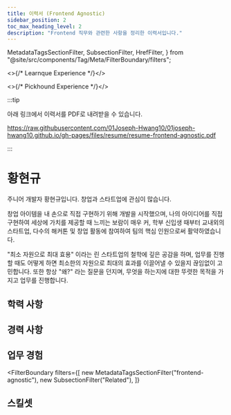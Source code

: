 ```yaml
---
title: 이력서 (Frontend Agnostic)
sidebar_position: 2
toc_max_heading_level: 2
description: "Frontend 직무와 관련한 사항을 정리한 이력서입니다."
---
```



  MetadataTagsSectionFilter,
  SubsectionFilter,
  HrefFilter,
} from "@site/src/components/Tag/Meta/FilterBoundary/filters";


<>{/* Learnque Experience */}</>


<>{/* Pickhound Experience */}</>


:::tip

아래 링크에서 이력서를 PDF로 내려받을 수 있습니다.

https://raw.githubusercontent.com/01Joseph-Hwang10/01joseph-hwang10.github.io/gh-pages/files/resume/resume-frontend-agnostic.pdf

:::

# 황현규

<Overview />

주니어 개발자 황현규입니다. 창업과 스타트업에 관심이 많습니다.

창업 아이템을 내 손으로 직접 구현하기 위해 개발을 시작했으며, 나의
아이디어를 직접 구현하여 세상에 가치를 제공할 때 느끼는 보람이 매우 커,
학부 신입생 때부터 교내외의 스타트업, 다수의 해커톤 및 창업 활동에
참여하여 팀의 핵심 인원으로써 활약하였습니다.

"최소 자원으로 최대 효용" 이라는 린 스타트업의 철학에 깊은
공감을 하며, 업무를 진행할 때도 어떻게 하면 최소한의 자원으로 최대의
효과를 이끌어낼 수 있을지 끊임없이 고민합니다. 또한 항상 "왜?"
라는 질문을 던지며, 무엇을 하는지에 대한 뚜렷한 목적을 가지고 업무를
진행합니다.

<MeInANutshellItems mode="desktop" />

## 학력 사항

<Education />

## 경력 사항

<Experience />

## 업무 경험

<MoreExperience />

<FilterBoundary
  filters={[
    new MetadataTagsSectionFilter("frontend-agnostic"),
    new SubsectionFilter("Related"),
  ]}
>
  <ProjectTitle
    title="PickHound"
    link="https://01joseph-hwang10.github.io/docs/career-description/pickhound"
  />
  <AdminDashboard />
  <BannerManager />
  <Common />
  <RecommendationAPI />
  <BanditEngine />

  <ProjectTitle
    title="LearnQue"
    link="https://01joseph-hwang10.github.io/docs/career-description/learnque"
  />
  <LearnQueExperience />
</FilterBoundary>

## 스킬셋

<Skillsets />
